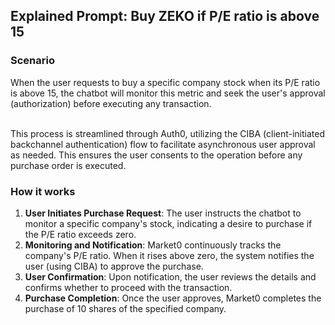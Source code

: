 ## **Explained Prompt**: Buy ZEKO if P/E ratio is above 15

<UseCase type="async-human" />

### Scenario

When the user requests to buy a specific company stock when its P/E ratio is above 15, the chatbot will monitor this metric and seek the user's approval (authorization) before executing any transaction.

<br />
This process is streamlined through Auth0, utilizing the CIBA (client-initiated backchannel authentication) flow to facilitate
asynchronous user approval as needed. This ensures the user consents to the operation before any purchase order is executed.

### How it works

1. **User Initiates Purchase Request**: The user instructs the chatbot to monitor a specific company's stock, indicating a desire to purchase if the P/E ratio exceeds zero.
2. **Monitoring and Notification**: Market0 continuously tracks the company's P/E ratio. When it rises above zero, the system notifies the user (using CIBA) to approve the purchase.
3. **User Confirmation**: Upon notification, the user reviews the details and confirms whether to proceed with the transaction.
4. **Purchase Completion**: Once the user approves, Market0 completes the purchase of 10 shares of the specified company.